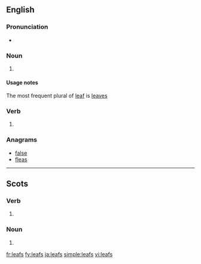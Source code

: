 ==English==

===Pronunciation===
* {{IPA|/liːfs/|lang=en}}

===Noun===
{{head|en|plural}}

# {{context|nonstandard|lang=en}} {{plural of|leaf|lang=en}}

====Usage notes====
The most frequent plural of [[leaf]] is [[leaves]]

===Verb===
{{head|en}}

# {{en-third-person singular of|leaf}}

===Anagrams===
* [[false#English|false]]
* [[fleas#English|fleas]]

----

==Scots==

===Verb===
{{head|sco}}

# {{sco-third-person singular of|leaf}}

===Noun===
{{head|sco|plural}}

# {{plural of|leaf|lang=sco}}

[[fr:leafs]]
[[fy:leafs]]
[[ja:leafs]]
[[simple:leafs]]
[[vi:leafs]]